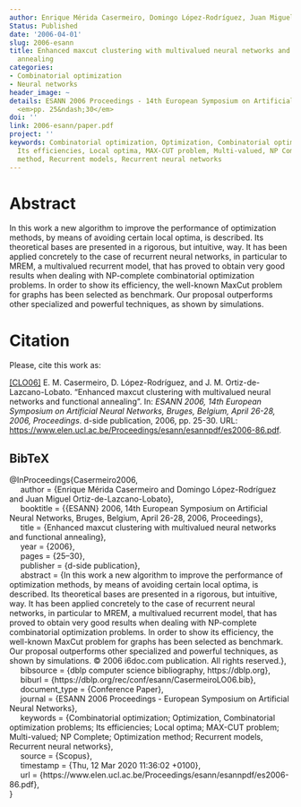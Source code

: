 ```yaml
---
author: Enrique Mérida Casermeiro, Domingo López-Rodríguez, Juan Miguel Ortiz-de-Lazcano-Lobato
Status: Published
date: '2006-04-01'
slug: 2006-esann
title: Enhanced maxcut clustering with multivalued neural networks and functional
  annealing
categories:
- Combinatorial optimization
- Neural networks
header_image: ~
details: ESANN 2006 Proceedings - 14th European Symposium on Artificial Neural Networks,
  <em>pp. 25&ndash;30</em>
doi: ''
link: 2006-esann/paper.pdf
project: ''
keywords: Combinatorial optimization, Optimization, Combinatorial optimization problems,
  Its efficiencies, Local optima, MAX-CUT problem, Multi-valued, NP Complete, Optimization
  method, Recurrent models, Recurrent neural networks
---
```




# Abstract


In this work a new algorithm to improve the performance of optimization methods, by means of avoiding certain local optima, is described. Its theoretical bases are presented in a rigorous, but intuitive, way. It has been applied concretely to the case of recurrent neural networks, in particular to MREM, a multivalued recurrent model, that has proved to obtain very good results when dealing with NP-complete combinatorial optimization problems. In order to show its efficiency, the well-known MaxCut problem for graphs has been selected as benchmark. Our proposal outperforms other specialized and powerful techniques, as shown by simulations.







# Citation
Please, cite this work as:


<a name=bib-Casermeiro2006></a>[[CLO06]](#cite-Casermeiro2006) E. M. Casermeiro, D. López-Rodríguez, and J. M. Ortiz-de-Lazcano-Lobato. “Enhanced maxcut clustering with multivalued neural networks and functional annealing”. In: _ESANN 2006, 14th European Symposium on Artificial Neural Networks, Bruges, Belgium, April 26-28, 2006, Proceedings_. d-side publication, 2006, pp. 25-30. URL: [https://www.elen.ucl.ac.be/Proceedings/esann/esannpdf/es2006-86.pdf](https://www.elen.ucl.ac.be/Proceedings/esann/esannpdf/es2006-86.pdf).

::: {.callout-note appearance="minimal" collapse=true}

## BibTeX

@InProceedings{Casermeiro2006,<br>&nbsp;&nbsp;&nbsp;&nbsp;  author = {Enrique Mérida Casermeiro and Domingo López-Rodríguez and Juan Miguel Ortiz-de-Lazcano-Lobato},<br>&nbsp;&nbsp;&nbsp;&nbsp;  booktitle = {{ESANN} 2006, 14th European Symposium on Artificial Neural Networks, Bruges, Belgium, April 26-28, 2006, Proceedings},<br>&nbsp;&nbsp;&nbsp;&nbsp;  title = {Enhanced maxcut clustering with multivalued neural networks and functional annealing},<br>&nbsp;&nbsp;&nbsp;&nbsp;  year = {2006},<br>&nbsp;&nbsp;&nbsp;&nbsp;  pages = {25--30},<br>&nbsp;&nbsp;&nbsp;&nbsp;  publisher = {d-side publication},<br>&nbsp;&nbsp;&nbsp;&nbsp;  abstract = {In this work a new algorithm to improve the performance of optimization methods, by means of avoiding certain local optima, is described. Its theoretical bases are presented in a rigorous, but intuitive, way. It has been applied concretely to the case of recurrent neural networks, in particular to MREM, a multivalued recurrent model, that has proved to obtain very good results when dealing with NP-complete combinatorial optimization problems. In order to show its efficiency, the well-known MaxCut problem for graphs has been selected as benchmark. Our proposal outperforms other specialized and powerful techniques, as shown by simulations. © 2006 i6doc.com publication. All rights reserved.},<br>&nbsp;&nbsp;&nbsp;&nbsp;  bibsource = {dblp computer science bibliography, https://dblp.org},<br>&nbsp;&nbsp;&nbsp;&nbsp;  biburl = {https://dblp.org/rec/conf/esann/CasermeiroLO06.bib},<br>&nbsp;&nbsp;&nbsp;&nbsp;  document_type = {Conference Paper},<br>&nbsp;&nbsp;&nbsp;&nbsp;  journal = {ESANN 2006 Proceedings - European Symposium on Artificial Neural Networks},<br>&nbsp;&nbsp;&nbsp;&nbsp;  keywords = {Combinatorial optimization; Optimization, Combinatorial optimization problems; Its efficiencies; Local optima; MAX-CUT problem; Multi-valued; NP Complete; Optimization method; Recurrent models, Recurrent neural networks},<br>&nbsp;&nbsp;&nbsp;&nbsp;  source = {Scopus},<br>&nbsp;&nbsp;&nbsp;&nbsp;  timestamp = {Thu, 12 Mar 2020 11:36:02 +0100},<br>&nbsp;&nbsp;&nbsp;&nbsp;  url = {https://www.elen.ucl.ac.be/Proceedings/esann/esannpdf/es2006-86.pdf},<br>}

:::


